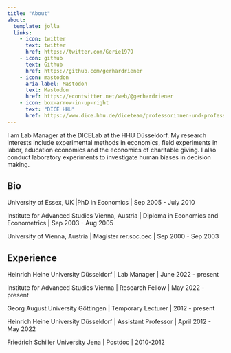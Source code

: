```yaml
---
title: "About"
about:
  template: jolla
  links:
    - icon: twitter
      text: twitter
      href: https://twitter.com/Gerie1979
    - icon: github
      text: Github
      href: https://github.com/gerhardriener
    - icon: mastodon
      aria-label: Mastodon
      text: Mastodon
      href: https://econtwitter.net/web/@gerhardriener
    - icon: box-arrow-in-up-right
      text: "DICE HHU"
      href: https://www.dice.hhu.de/diceteam/professorinnen-und-professoren/riener
---
```

I am Lab Manager at the DICELab at the HHU Düsseldorf. My research interests include experimental methods in economics, field experiments in labor, education economics and the economics of charitable giving. I also conduct laboratory experiments to investigate human biases in decision making.

[Mastodon verification](https://econtwitter.net/@gerhardriener){rel="me" style="display: none;"}


## Bio

University of Essex, UK |PhD in Economics | Sep 2005 - July 2010

Institute for Advanced Studies Vienna, Austria |
Diploma in Economics and Econometrics | Sep 2003 - Aug 2005

University of Vienna, Austria |
Magister rer.soc.oec | Sep 2000 - Sep 2003

## Experience

Heinrich Heine University Düsseldorf | Lab Manager | June 2022 - present

Institute for Advanced Studies Vienna | Research Fellow | May 2022 - present

Georg August University Göttingen | Temporary Lecturer |  2012 - present  

Heinrich Heine University Düsseldorf | Assistant Professor | April 2012 - May 2022

Friedrich Schiller University Jena | Postdoc | 2010-2012
